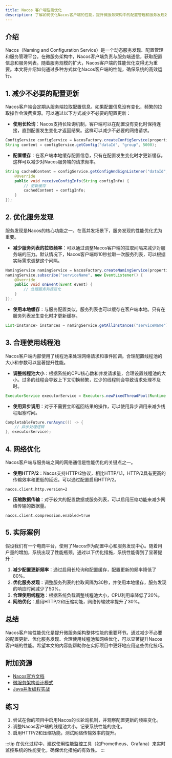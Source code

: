 ```yaml
---
title: Nacos 客户端性能优化
description: 了解如何优化Nacos客户端的性能，提升微服务架构中的配置管理和服务发现效率。
---
```


## 介绍

Nacos（Naming and Configuration Service）是一个动态服务发现、配置管理和服务管理平台。在微服务架构中，Nacos客户端负责与服务端通信，获取配置信息和服务列表。随着服务规模的扩大，Nacos客户端的性能优化变得尤为重要。本文将介绍如何通过多种方式优化Nacos客户端的性能，确保系统的高效运行。

## 1. 减少不必要的配置更新

Nacos客户端会定期从服务端拉取配置信息。如果配置信息没有变化，频繁的拉取操作会浪费资源。可以通过以下方式减少不必要的配置更新：

- **使用长轮询**：Nacos支持长轮询机制，客户端可以在配置没有变化时保持连接，直到配置发生变化才返回结果。这样可以减少不必要的网络请求。

```java
ConfigService configService = NacosFactory.createConfigService(properties);
String content = configService.getConfig("dataId", "group", 5000);
```

- **配置缓存**：在客户端本地缓存配置信息，只有在配置发生变化时才更新缓存。这样可以减少对Nacos服务端的请求频率。

```java
String cachedContent = configService.getConfigAndSignListener("dataId", "group", 5000, new Listener() {
    @Override
    public void receiveConfigInfo(String configInfo) {
        // 更新缓存
        cachedContent = configInfo;
    }
});
```

## 2. 优化服务发现

服务发现是Nacos的核心功能之一。在高并发场景下，服务发现的性能优化尤为重要。

- **减少服务列表的拉取频率**：可以通过调整Nacos客户端的拉取间隔来减少对服务端的压力。默认情况下，Nacos客户端每10秒拉取一次服务列表，可以根据实际需求调整这个间隔。

```java
NamingService namingService = NacosFactory.createNamingService(properties);
namingService.subscribe("serviceName", new EventListener() {
    @Override
    public void onEvent(Event event) {
        // 处理服务列表变化
    }
});
```

- **使用本地缓存**：与服务配置类似，服务列表也可以缓存在客户端本地。只有在服务列表发生变化时才更新缓存。

```java
List<Instance> instances = namingService.getAllInstances("serviceName");
```

## 3. 合理使用线程池

Nacos客户端内部使用了线程池来处理网络请求和事件回调。合理配置线程池的大小和参数可以显著提升性能。

- **调整线程池大小**：根据系统的CPU核心数和并发请求量，合理设置线程池的大小。过多的线程会导致上下文切换频繁，过少的线程则会导致请求处理不及时。

```java
ExecutorService executorService = Executors.newFixedThreadPool(Runtime.getRuntime().availableProcessors() * 2);
```

- **使用异步调用**：对于不需要立即返回结果的操作，可以使用异步调用来减少线程阻塞时间。

```java
CompletableFuture.runAsync(() -> {
    // 异步处理逻辑
}, executorService);
```

## 4. 网络优化

Nacos客户端与服务端之间的网络通信是性能优化的关键点之一。

- **使用HTTP/2**：Nacos支持HTTP/2协议，相比HTTP/1.1，HTTP/2具有更高的传输效率和更低的延迟。可以通过配置启用HTTP/2。

```properties
nacos.client.http.version=2
```

- **压缩数据传输**：对于较大的配置数据或服务列表，可以启用压缩功能来减少网络传输的数据量。

```properties
nacos.client.compression.enabled=true
```

## 5. 实际案例

假设我们有一个电商平台，使用了Nacos作为配置中心和服务发现中心。随着用户量的增加，系统出现了性能瓶颈。通过以下优化措施，系统性能得到了显著提升：

1. **减少配置更新频率**：通过启用长轮询和配置缓存，配置更新的频率降低了80%。
2. **优化服务发现**：调整服务列表的拉取间隔为30秒，并使用本地缓存，服务发现的响应时间减少了50%。
3. **合理使用线程池**：根据系统负载调整线程池大小，CPU利用率降低了20%。
4. **网络优化**：启用HTTP/2和压缩功能，网络传输效率提升了30%。

## 总结

Nacos客户端性能优化是提升微服务架构整体性能的重要环节。通过减少不必要的配置更新、优化服务发现、合理使用线程池和网络优化，可以显著提升Nacos客户端的性能。希望本文的内容能帮助你在实际项目中更好地应用这些优化技巧。

## 附加资源

- [Nacos官方文档](https://nacos.io/zh-cn/docs/what-is-nacos.html)
- [微服务架构设计模式](https://microservices.io/)
- [Java并发编程实战](https://book.douban.com/subject/10484692/)

## 练习

1. 尝试在你的项目中启用Nacos的长轮询机制，并观察配置更新的频率变化。
2. 调整Nacos客户端的线程池大小，记录系统性能的变化。
3. 启用HTTP/2和压缩功能，测试网络传输效率的提升。

:::tip
在优化过程中，建议使用性能监控工具（如Prometheus、Grafana）来实时监控系统的性能变化，确保优化措施的有效性。
:::